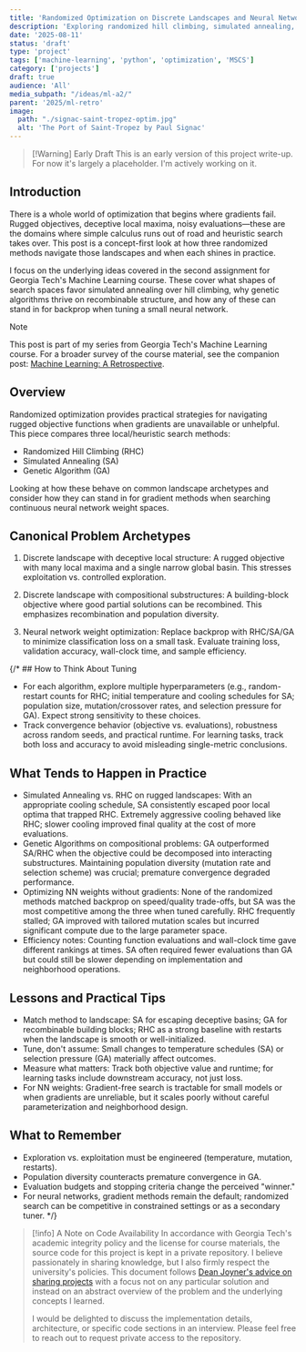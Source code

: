 ```yaml
---
title: 'Randomized Optimization on Discrete Landscapes and Neural Networks'
description: 'Exploring randomized hill climbing, simulated annealing, and genetic algorithms across discrete fitness landscapes and as alternatives to backprop for neural network weight search.'
date: '2025-08-11'
status: 'draft'
type: 'project'
tags: ['machine-learning', 'python', 'optimization', 'MSCS']
category: ['projects']
draft: true
audience: 'All'
media_subpath: "/ideas/ml-a2/"
parent: '2025/ml-retro'
image:
  path: "./signac-saint-tropez-optim.jpg"
  alt: 'The Port of Saint-Tropez by Paul Signac'
---
```


> [!Warning] Early Draft
> This is an early version of this project write-up. For now it's largely a placeholder. I'm actively working on it.

## Introduction

There is a whole world of optimization that begins where gradients fail. Rugged objectives, deceptive local maxima, noisy evaluations—these are the domains where simple calculus runs out of road and heuristic search takes over. This post is a concept-first look at how three randomized methods navigate those landscapes and when each shines in practice.

I focus on the underlying ideas covered in the second assignment for Georgia Tech's Machine Learning course. These cover what shapes of search spaces favor simulated annealing over hill climbing, why genetic algorithms thrive on recombinable structure, and how any of these can stand in for backprop when tuning a small neural network.

> [!note]
> This post is part of my series from Georgia Tech's Machine Learning course. For a broader survey of the course material, see the companion post: [Machine Learning: A Retrospective](/ideas/2025/ml-retro/).

## Overview

Randomized optimization provides practical strategies for navigating rugged objective functions when gradients are unavailable or unhelpful. This piece compares three local/heuristic search methods:

- Randomized Hill Climbing (RHC)
- Simulated Annealing (SA)
- Genetic Algorithm (GA)

Looking at how these behave on common landscape archetypes and consider how they can stand in for gradient methods when searching continuous neural network weight spaces.

## Canonical Problem Archetypes

1) Discrete landscape with deceptive local structure: A rugged objective with many local maxima and a single narrow global basin. This stresses exploitation vs. controlled exploration.

2) Discrete landscape with compositional substructures: A building-block objective where good partial solutions can be recombined. This emphasizes recombination and population diversity.

3) Neural network weight optimization: Replace backprop with RHC/SA/GA to minimize classification loss on a small task. Evaluate training loss, validation accuracy, wall-clock time, and sample efficiency.

{/* ## How to Think About Tuning

- For each algorithm, explore multiple hyperparameters (e.g., random-restart counts for RHC; initial temperature and cooling schedules for SA; population size, mutation/crossover rates, and selection pressure for GA). Expect strong sensitivity to these choices.
- Track convergence behavior (objective vs. evaluations), robustness across random seeds, and practical runtime. For learning tasks, track both loss and accuracy to avoid misleading single-metric conclusions.

## What Tends to Happen in Practice

- Simulated Annealing vs. RHC on rugged landscapes: With an appropriate cooling schedule, SA consistently escaped poor local optima that trapped RHC. Extremely aggressive cooling behaved like RHC; slower cooling improved final quality at the cost of more evaluations.
- Genetic Algorithms on compositional problems: GA outperformed SA/RHC when the objective could be decomposed into interacting substructures. Maintaining population diversity (mutation rate and selection scheme) was crucial; premature convergence degraded performance.
- Optimizing NN weights without gradients: None of the randomized methods matched backprop on speed/quality trade-offs, but SA was the most competitive among the three when tuned carefully. RHC frequently stalled; GA improved with tailored mutation scales but incurred significant compute due to the large parameter space.
- Efficiency notes: Counting function evaluations and wall-clock time gave different rankings at times. SA often required fewer evaluations than GA but could still be slower depending on implementation and neighborhood operations.

## Lessons and Practical Tips

- Match method to landscape: SA for escaping deceptive basins; GA for recombinable building blocks; RHC as a strong baseline with restarts when the landscape is smooth or well-initialized.
- Tune, don't assume: Small changes to temperature schedules (SA) or selection pressure (GA) materially affect outcomes.
- Measure what matters: Track both objective value and runtime; for learning tasks include downstream accuracy, not just loss.
- For NN weights: Gradient-free search is tractable for small models or when gradients are unreliable, but it scales poorly without careful parameterization and neighborhood design.

## What to Remember

- Exploration vs. exploitation must be engineered (temperature, mutation, restarts).
- Population diversity counteracts premature convergence in GA.
- Evaluation budgets and stopping criteria change the perceived "winner."
- For neural networks, gradient methods remain the default; randomized search can be competitive in constrained settings or as a secondary tuner. */}

> [!info] A Note on Code Availability
> In accordance with Georgia Tech's academic integrity policy and the license for course materials, the source code for this project is kept in a private repository. I believe passionately in sharing knowledge, but I also firmly respect the university's policies. This document follows [Dean Joyner's advice on sharing projects](https://www.reddit.com/r/OMSCS/comments/zwdwns/comment/j1udv6w/) with a focus not on any particular solution and instead on an abstract overview of the problem and the underlying concepts I learned.
>
> I would be delighted to discuss the implementation details, architecture, or specific code sections in an interview. Please feel free to reach out to request private access to the repository.
